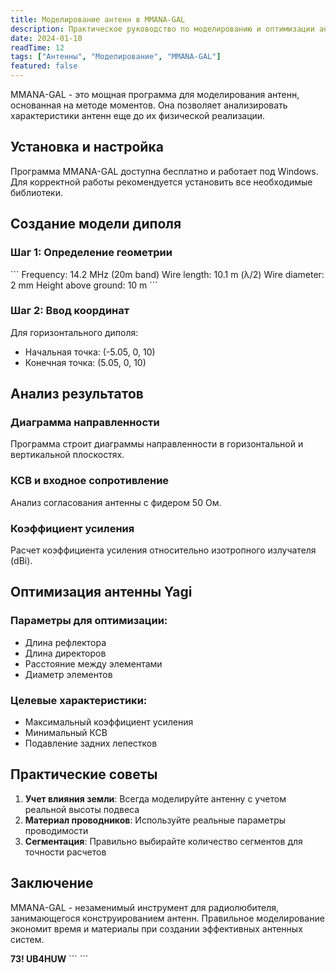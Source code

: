```yaml
---
title: Моделирование антенн в MMANA-GAL
description: Практическое руководство по моделированию и оптимизации антенн с помощью программы MMANA-GAL.
date: 2024-01-10
readTime: 12
tags: ["Антенны", "Моделирование", "MMANA-GAL"]
featured: false
---
```

MMANA-GAL - это мощная программа для моделирования антенн, основанная на методе моментов. Она позволяет анализировать характеристики антенн еще до их физической реализации.

## Установка и настройка

Программа MMANA-GAL доступна бесплатно и работает под Windows. Для корректной работы рекомендуется установить все необходимые библиотеки.

## Создание модели диполя

### Шаг 1: Определение геометрии

\`\`\`
Frequency: 14.2 MHz (20m band)
Wire length: 10.1 m (λ/2)
Wire diameter: 2 mm
Height above ground: 10 m
\`\`\`

### Шаг 2: Ввод координат

Для горизонтального диполя:
- Начальная точка: (-5.05, 0, 10)
- Конечная точка: (5.05, 0, 10)

## Анализ результатов

### Диаграмма направленности
Программа строит диаграммы направленности в горизонтальной и вертикальной плоскостях.

### КСВ и входное сопротивление
Анализ согласования антенны с фидером 50 Ом.

### Коэффициент усиления
Расчет коэффициента усиления относительно изотропного излучателя (dBi).

## Оптимизация антенны Yagi

### Параметры для оптимизации:
- Длина рефлектора
- Длина директоров
- Расстояние между элементами
- Диаметр элементов

### Целевые характеристики:
- Максимальный коэффициент усиления
- Минимальный КСВ
- Подавление задних лепестков

## Практические советы

1. **Учет влияния земли**: Всегда моделируйте антенну с учетом реальной высоты подвеса
2. **Материал проводников**: Используйте реальные параметры проводимости
3. **Сегментация**: Правильно выбирайте количество сегментов для точности расчетов

## Заключение

MMANA-GAL - незаменимый инструмент для радиолюбителя, занимающегося конструированием антенн. Правильное моделирование экономит время и материалы при создании эффективных антенных систем.

**73! UB4HUW**
\`\`\`
\`\`\`
